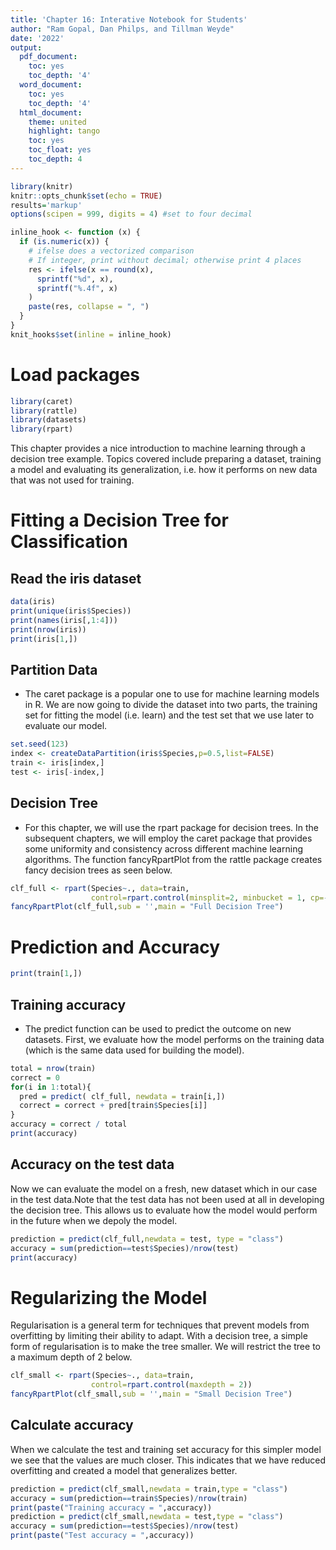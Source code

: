 ```yaml
---
title: 'Chapter 16: Interative Notebook for Students'
author: "Ram Gopal, Dan Philps, and Tillman Weyde"
date: '2022'
output:
  pdf_document:
    toc: yes
    toc_depth: '4'
  word_document:
    toc: yes
    toc_depth: '4'
  html_document:
    theme: united
    highlight: tango
    toc: yes
    toc_float: yes
    toc_depth: 4
---
```


```r
library(knitr)
knitr::opts_chunk$set(echo = TRUE)
results='markup' 
options(scipen = 999, digits = 4) #set to four decimal 

inline_hook <- function (x) {
  if (is.numeric(x)) {
    # ifelse does a vectorized comparison
    # If integer, print without decimal; otherwise print 4 places
    res <- ifelse(x == round(x),
      sprintf("%d", x),
      sprintf("%.4f", x)
    )
    paste(res, collapse = ", ")
  }
}
knit_hooks$set(inline = inline_hook)
```

# Load packages
```r
library(caret)
library(rattle)
library(datasets)
library(rpart)
```

This chapter provides a nice introduction to machine learning through a decision tree example. Topics covered include preparing a dataset, training a model and evaluating its generalization, i.e. how it performs on new data that was not used for training. 

# Fitting a Decision Tree for Classification 
## Read the iris dataset
```r
data(iris) 
print(unique(iris$Species)) 
print(names(iris[,1:4])) 
print(nrow(iris)) 
print(iris[1,])  
```
## Partition Data
* The caret package is a popular one to use for machine learning models in R. We are now going to divide the dataset into two parts, the training set for fitting the model (i.e. learn) and the test set that we use later to evaluate our model. 
```r
set.seed(123)  
index <- createDataPartition(iris$Species,p=0.5,list=FALSE) 
train <- iris[index,] 
test <- iris[-index,] 
```

## Decision Tree
* For this chapter, we will use the rpart package for decision trees. In the subsequent chapters, we will employ the caret package that provides some uniformity and consistency across different machine learning algorithms. The function fancyRpartPlot from the rattle package creates fancy decision trees as seen below.  
```r
clf_full <- rpart(Species~., data=train, 
                  control=rpart.control(minsplit=2, minbucket = 1, cp=-1)) 
fancyRpartPlot(clf_full,sub = '',main = "Full Decision Tree") 
```
# Prediction and Accuracy 

```r
print(train[1,])

```

## Training accuracy
* The predict function can be used to predict the outcome on new datasets. First, we evaluate how the model performs on the training data (which is the same data used for building the model).
```r
total = nrow(train)
correct = 0 
for(i in 1:total){
  pred = predict( clf_full, newdata = train[i,])
  correct = correct + pred[train$Species[i]]
}
accuracy = correct / total
print(accuracy) 
```

## Accuracy on the test data
Now we can evaluate the model on a fresh, new dataset which in our case in the test data.Note that the test data has not been used at all in developing the decision tree. This allows us to evaluate how the model would perform in the future when we depoly the model.
```r
prediction = predict(clf_full,newdata = test, type = "class")
accuracy = sum(prediction==test$Species)/nrow(test)
print(accuracy)
```
# Regularizing the Model
Regularisation is a general term for techniques that prevent models from overfitting by limiting their ability to adapt. With a decision tree, a simple form of regularisation is to make the tree smaller. We will restrict the tree to a maximum depth of 2 below.
```r
clf_small <- rpart(Species~., data=train, 
                  control=rpart.control(maxdepth = 2)) 
fancyRpartPlot(clf_small,sub = '',main = "Small Decision Tree") 
```

## Calculate accuracy
When we calculate the test and training set accuracy for this simpler model we see that the values are much closer. This indicates that we have reduced overfitting and created a model that generalizes better. 
```r
prediction = predict(clf_small,newdata = train,type = "class")
accuracy = sum(prediction==train$Species)/nrow(train)
print(paste("Training accuracy = ",accuracy))
prediction = predict(clf_small,newdata = test,type = "class")
accuracy = sum(prediction==test$Species)/nrow(test)
print(paste("Test accuracy = ",accuracy))
```